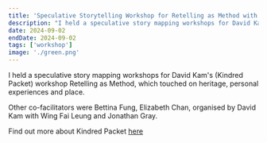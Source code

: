 ```yaml
---
title: 'Speculative Storytelling Workshop for Retelling as Method with Kindred Packet'
description: "I held a speculative story mapping workshops for David Kam's (Kindred Packet) workshop Retelling as Method, which touched on heritage, personal experiences and place."
date: 2024-09-02
endDate: 2024-09-02
tags: ['workshop']
image: './green.png'
---
```


I held a speculative story mapping workshops for David Kam's (Kindred Packet) workshop Retelling as Method, which touched on heritage, personal experiences and place. 

Other co-facilitators were Bettina Fung, Elizabeth Chan, organised by David Kam with Wing Fai Leung and Jonathan Gray. 


Find out more about Kindred Packet [here](https://www.kindredpacket.com/submissions)